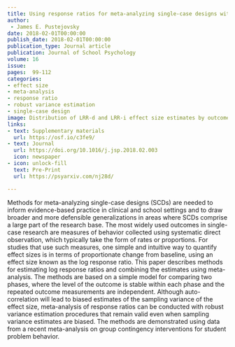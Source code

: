 ```yaml
---
title: Using response ratios for meta-analyzing single-case designs with behavioral outcomes
author: 
 - James E. Pustejovsky
date: 2018-02-01T00:00:00
publish_date: 2018-02-01T00:00:00
publication_type: Journal article
publication: Journal of School Psychology
volume: 16
issue: 
pages:  99-112
categories:
- effect size
- meta-analysis
- response ratio
- robust variance estimation
- single-case design
image: Distribution of LRR-d and LRR-i effect size estimates by outcome metric.
links:
- text: Supplementary materials
  url: https://osf.io/c3fe9/
- text: Journal
  url: https://doi.org/10.1016/j.jsp.2018.02.003
  icon: newspaper
- icon: unlock-fill
  text: Pre-Print
  url: https://psyarxiv.com/nj28d/

---
```



Methods for meta-analyzing single-case designs (SCDs) are needed to inform evidence-based practice in clinical and school settings and to draw broader and more defensible generalizations in areas where SCDs comprise a large part of the research base. The most widely used outcomes in single-case research are measures of behavior collected using systematic direct observation, which typically take the form of rates or proportions. For studies that use such measures, one simple and intuitive way to quantify effect sizes is in terms of proportionate change from baseline, using an effect size known as the log response ratio. This paper describes methods for estimating log response ratios and combining the estimates using meta-analysis. The methods are based on a simple model for comparing two phases, where the level of the outcome is stable within each phase and the repeated outcome measurements are independent. Although auto-correlation will lead to biased estimates of the sampling variance of the effect size, meta-analysis of response ratios can be conducted with robust variance estimation procedures that remain valid even when sampling variance estimates are biased. The methods are demonstrated using data from a recent meta-analysis on group contingency interventions for student problem behavior.

